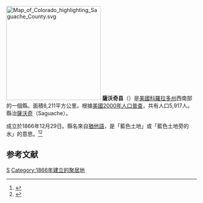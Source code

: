 {{noteTA
|T=zh-hans:萨沃奇县 (科罗拉多州);zh-hk:薩沃奇縣 (科羅拉多州);zh-tw:薩沃奇郡 (科羅拉多州);
|1=zh-hans:县;zh-hk:縣;zh-tw:郡;
}}

[[File:Map_of_Colorado_highlighting_Saguache_County.svg|250px]]
'''薩沃奇县'''（{{lang-en|Saguache County}}）是[[美國|美國]][[科羅拉多州|科羅拉多州]]西南部的一個縣。面積8,211平方公里。根據[[美國2000年人口普查|美國2000年人口普查]]，共有人口5,917人。縣治[[薩沃奇_(科羅拉多州)|薩沃奇]]（Saguache）。

成立於1866年12月29日。縣名來自[[猶他語|猶他語]]，是「藍色土地」或「藍色土地旁的水」的意思。<ref>{{cite web |url=http://www.rootsweb.com/~coplaces/county-div.html |title=存档副本 |accessdate=2007-03-24  |deadurl=yes |archiveurl=https://web.archive.org/web/20071110014544/http://www.rootsweb.com/~coplaces/county-div.html |archivedate=2007-11-10 }}</ref><ref>{{Cite web |url=http://www.colorado.gov/dpa/doit/archives/arcgov.html |title=存档副本 |accessdate=2007-03-25 |archive-date=2006-11-30 |archive-url=https://web.archive.org/web/20061130002528/http://www.colorado.gov/dpa/doit/archives/arcgov.html |dead-url=no }}</ref>

==参考文献==
<div class="references-small">
<references />
</div>
{{薩沃奇縣 (科羅拉多州)}}
{{Colorado}}

[[Category:科罗拉多州行政区划|S]]
[[Category:1866年建立的聚居地|Category:1866年建立的聚居地]]